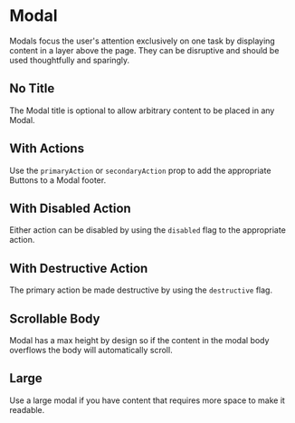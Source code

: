 

<Meta title="Overlays/Modal" component={Modal} />

# Modal

Modals focus the user's attention exclusively on one task by displaying content in a layer above the page. They can be disruptive and should be used thoughtfully and sparingly.

<Canvas>
    <Story story={stories.Default} name="Default" />
</Canvas>

<ArgsTable story="Default" />

## No Title

The Modal title is optional to allow arbitrary content to be placed in any Modal.

<Canvas>
    <Story story={stories.NoTitle} />
</Canvas>

## With Actions

Use the `primaryAction` or `secondaryAction` prop to add the appropriate Buttons to a Modal footer.

<Canvas>
    <Story story={stories.WithActions} />
</Canvas>

## With Disabled Action

Either action can be disabled by using the `disabled` flag to the appropriate action.

<Canvas>
    <Story story={stories.WithDisabledAction} />
</Canvas>

## With Destructive Action

The primary action be made destructive by using the `destructive` flag.

<Canvas>
    <Story story={stories.WithDestructiveAction} />
</Canvas>

## Scrollable Body

Modal has a max height by design so if the content in the modal body overflows the body will automatically scroll.

<Canvas>
    <Story story={stories.Scrollable} />
</Canvas>

## Large

Use a large modal if you have content that requires more space to make it readable.

<Canvas>
    <Story story={stories.Large} />
</Canvas>
